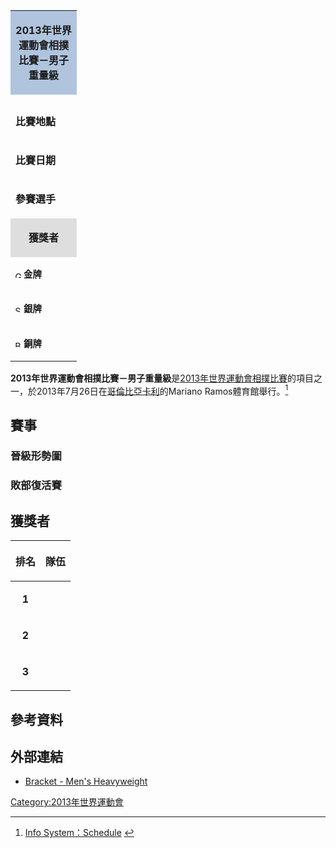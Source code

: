 {| class="toccolours" style="float: right; margin: 0 0 1em 1em; font-size: 90%;" width=220px
| colspan="2"  style="background:#b0c4de; text-align:center; height:30px;"| '''2013年世界運動會相撲比賽－男子重量級'''
|-
|colspan="2" style="text-align: center;"|
|- style="vertical-align:top;"
|colspan=2|
|- style="vertical-align:top;"
| '''比賽地點'''
| {{flag|COL}}[[卡利|卡利]]
|- style="vertical-align:top;"
| '''比賽日期'''
| 2013年7月26日
|- style="vertical-align:top;"
|width=90|'''參賽選手'''
| 16<ref>實際上為14人。</ref>
|-
|colspan="2" style="background: #dedede; text-align: center;"|'''獲獎者'''
|- style="vertical-align:top;" 
|  style="font-size:90%; width:90px;"|[[Image:Gold_medal_blank.svg|10px]] '''金牌'''
| {{flagIOC2athlete|Alan Karayev|RUS|2013年世界運動會}}
|-
|  style="font-size:90%; width:90px;"|[[Image:Silver_medal_blank.svg|10px]] '''銀牌'''
| {{flagIOC2athlete|Vasilii Margiev|RUS|2013年世界運動會}}
|-
|  style="font-size:90%; width:90px;"|[[Image:Bronze_medal_blank.svg|10px]] '''銅牌'''
| {{flagIOC2athlete|松永六十四|JPN|2013年世界運動會}}
|}

'''2013年世界運動會相撲比賽－男子重量級'''是[[2013年世界運動會相撲比賽|2013年世界運動會相撲比賽]]的項目之一，於2013年7月26日在[[哥倫比亞|哥倫比亞]][[卡利|卡利]]的Mariano Ramos體育館舉行。<ref>[http://worldgames2013.sportresult.com/NH/en/300 Info System：Schedule] {{Wayback|url=http://worldgames2013.sportresult.com/NH/en/300 |date=20201123162148 }} {{en icon}}</ref>

== 賽事 ==
=== 晉級形勢圖 ===
{{16TeamBracket-Compact-NoSeeds-Byes
| RD1=十六強賽
| RD2=半準決賽
| RD3=準決賽
| RD4=金牌戰
| RD4b=
| RD1-team01='''{{flagIOC2athlete|Naranbat Gankhuyag|MGL|2013年世界運動會}}'''
| RD1-score01='''勝'''
| RD1-team02=輪空
| RD1-score02=
| RD1-team03='''{{flagIOC2athlete|Vasilii Margiev|RUS|2013年世界運動會}}'''
| RD1-score03='''勝'''
| RD1-team04={{flagIOC2athlete|蔡瑋倫|TPE|2013年世界運動會}}
| RD1-score04=
| RD1-team05='''{{flagIOC2athlete|Mario Frabetti|BRA|2013年世界運動會}}'''
| RD1-score05='''勝'''
| RD1-team06={{flagIOC2athlete|Joshua Petersen|USA|2013年世界運動會}}
| RD1-score06=
| RD1-team07={{flagIOC2athlete|Juan Castro|VEN|2013年世界運動會}}
| RD1-score07=
| RD1-team08='''{{flagIOC2athlete|Dmytro Slepchenko|UKR|2013年世界運動會}}'''
| RD1-score08='''勝'''
| RD1-team09='''{{flagIOC2athlete|Alan Karayev|RUS|2013年世界運動會}}'''
| RD1-score09='''勝'''
| RD1-team10=輪空
| RD1-score10=
| RD1-team11={{flagIOC2athlete|Natsagdorj Dugersuren|MGL|2013年世界運動會}}
| RD1-score11=
| RD1-team12='''{{flagIOC2athlete|Oleksandr Veresiuk|UKR|2013年世界運動會}}'''
| RD1-score12='''勝'''
| RD1-team13={{flagIOC2athlete|Kelly Gneiting|USA|2013年世界運動會}}
| RD1-score13=
| RD1-team14='''{{flagIOC2athlete|Byambajav Ulambayar|MGL|2013年世界運動會}}'''
| RD1-score14='''勝'''
| RD1-team15={{flagIOC2athlete|El-Sayed El Azazi|EGY|2013年世界運動會}}
| RD1-score15=
| RD1-team16='''{{flagIOC2athlete|松永六十四|JPN|2013年世界運動會}}'''
| RD1-score16='''勝'''
| RD2-team01={{flagIOC2athlete|Naranbat Gankhuyag|MGL|2013年世界運動會}}
| RD2-score01=
| RD2-team02='''{{flagIOC2athlete|Vasilii Margiev|RUS|2013年世界運動會}}'''
| RD2-score02='''勝'''
| RD2-team03={{flagIOC2athlete|Mario Frabetti|BRA|2013年世界運動會}}
| RD2-score03=
| RD2-team04='''{{flagIOC2athlete|Dmytro Slepchenko|UKR|2013年世界運動會}}'''
| RD2-score04='''勝'''
| RD2-team05='''{{flagIOC2athlete|Alan Karayev|RUS|2013年世界運動會}}'''
| RD2-score05='''勝'''
| RD2-team06={{flagIOC2athlete|Oleksandr Veresiuk|UKR|2013年世界運動會}}
| RD2-score06=
| RD2-team07={{flagIOC2athlete|Byambajav Ulambayar|MGL|2013年世界運動會}}
| RD2-score07=
| RD2-team08='''{{flagIOC2athlete|松永六十四|JPN|2013年世界運動會}}'''
| RD2-score08='''勝'''
| RD3-team01='''{{flagIOC2athlete|Vasilii Margiev|RUS|2013年世界運動會}}'''
| RD3-score01='''勝'''
| RD3-team02={{flagIOC2athlete|Dmytro Slepchenko|UKR|2013年世界運動會}}
| RD3-score02=
| RD3-team03='''{{flagIOC2athlete|Alan Karayev|RUS|2013年世界運動會}}'''
| RD3-score03='''勝'''
| RD3-team04={{flagIOC2athlete|松永六十四|JPN|2013年世界運動會}}
| RD3-score04=
| RD4-team01={{flagIOC2athlete|Vasilii Margiev|RUS|2013年世界運動會}}
| RD4-score01=
| RD4-team02='''{{flagIOC2athlete|Alan Karayev|RUS|2013年世界運動會}}'''
| RD4-score02='''勝'''
| RD4b-team01=
| RD4b-score01=
| RD4b-team02=
| RD4b-score02=
}}

=== 敗部復活賽 ===
{{16TeamBracket-Compact-NoSeeds-Byes
| RD1=第一輪敗部復活賽
| RD2=第二輪敗部復活賽
| RD3=第三輪敗部復活賽
| RD4=銅牌戰
| RD4b=
| RD1-team01=
| RD1-score01=
| RD1-team02=
| RD1-score02=
| RD1-team03=
| RD1-score03=
| RD1-team04=
| RD1-score04=
| RD1-team05='''{{flagIOC2athlete|Naranbat Gankhuyag|MGL|2013年世界運動會}}'''
| RD1-score05='''勝'''
| RD1-team06={{flagIOC2athlete|蔡瑋倫|TPE|2013年世界運動會}}
| RD1-score06=
| RD1-team07='''{{flagIOC2athlete|Mario Frabetti|BRA|2013年世界運動會}}'''
| RD1-score07='''勝'''
| RD1-team08={{flagIOC2athlete|Juan Castro|VEN|2013年世界運動會}}
| RD1-score08=
| RD1-team09=
| RD1-score09=
| RD1-team10=
| RD1-score10=
| RD1-team11=
| RD1-score11=
| RD1-team12=
| RD1-score12=
| RD1-team13='''{{flagIOC2athlete|Oleksandr Veresiuk|UKR|2013年世界運動會}}'''
| RD1-score13='''勝'''
| RD1-team14=輪空
| RD1-score14=
| RD1-team15='''{{flagIOC2athlete|Byambajav Ulambayar|MGL|2013年世界運動會}}'''
| RD1-score15='''勝'''
| RD1-team16={{flagIOC2athlete|El-Sayed El Azazi|EGY|2013年世界運動會}}
| RD1-score16=
| RD2-team01=
| RD2-score01=
| RD2-team02=
| RD2-score02=
| RD2-team03='''{{flagIOC2athlete|Naranbat Gankhuyag|MGL|2013年世界運動會}}'''
| RD2-score03='''勝'''
| RD2-team04={{flagIOC2athlete|Mario Frabetti|BRA|2013年世界運動會}}
| RD2-score04=
| RD2-team05=
| RD2-score05=
| RD2-team06=
| RD2-score06=
| RD2-team07={{flagIOC2athlete|Oleksandr Veresiuk|UKR|2013年世界運動會}}
| RD2-score07=
| RD2-team08='''{{flagIOC2athlete|Byambajav Ulambayar|MGL|2013年世界運動會}}'''
| RD2-score08='''勝'''
| RD3-team01='''{{flagIOC2athlete|松永六十四|JPN|2013年世界運動會}}'''
| RD3-score01='''勝'''
| RD3-team02={{flagIOC2athlete|Naranbat Gankhuyag|MGL|2013年世界運動會}}
| RD3-score02=
| RD3-team03={{flagIOC2athlete|Dmytro Slepchenko|UKR|2013年世界運動會}}
| RD3-score03=
| RD3-team04='''{{flagIOC2athlete|Byambajav Ulambayar|MGL|2013年世界運動會}}'''
| RD3-score04='''勝'''
| RD4-team01='''{{flagIOC2athlete|松永六十四|JPN|2013年世界運動會}}'''
| RD4-score01='''勝'''
| RD4-team02={{flagIOC2athlete|Byambajav Ulambayar|MGL|2013年世界運動會}}
| RD4-score02=
| RD4b-team01=
| RD4b-score01=
| RD4b-team02=
| RD4b-score02=
}}

== 獲獎者 ==
{| class="wikitable" style="margin: 0 auto;"
|-
!排名
!隊伍
|- bgcolor=gold
|align=center|'''1'''
|align=left|{{flagIOC2athlete|[[Alan_Karayev|Alan Karayev]]|RUS|2013年世界運動會}}
|- bgcolor=silver
|align=center|'''2'''
|align=left|{{flagIOC2athlete|[[Vasilii_Margiev|Vasilii Margiev]]|RUS|2013年世界運動會}}
|- bgcolor=#cc9966
|align=center|'''3'''
|align=left|{{flagIOC2athlete|[[松永六十四|松永六十四]]|JPN|2013年世界運動會}}
|}

== 參考資料 ==
{{reflist}}

== 外部連結 ==
* [http://worldgames2013.sportresult.com/NH/en/300/Comp/Info/SU/Bracket/SUM003000 Bracket - Men's Heavyweight]{{Wayback|url=http://worldgames2013.sportresult.com/NH/en/300/Comp/Info/SU/Bracket/SUM003000 |date=20181005113638 }} {{en icon}}

[[Category:2013年世界運動會|Category:2013年世界運動會]]
